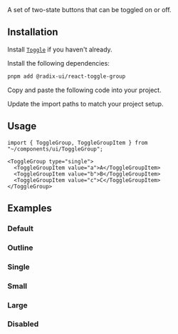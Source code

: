 
<Title>Toggle Group</Title>
<Description>A set of two-state buttons that can be toggled on or off.</Description>
<ComponentPreview id="toggleGroup" />

## Installation
<Steps>

<StepTitle>Install [`Toggle`](/docs/components/primitives/toggle) if you haven't already.</StepTitle>

<StepTitle>Install the following dependencies:</StepTitle>
<StepContent>
```bash
pnpm add @radix-ui/react-toggle-group
```
</StepContent>

<StepTitle>Copy and paste the following code into your project.</StepTitle>
<StepContent>
<FileSource id="toggleGroup" />
</StepContent>

<StepTitle>Update the import paths to match your project setup.</StepTitle>

</Steps>

## Usage
```tsx
import { ToggleGroup, ToggleGroupItem } from "~/components/ui/ToggleGroup";
```
```tsx
<ToggleGroup type="single">
  <ToggleGroupItem value="a">A</ToggleGroupItem>
  <ToggleGroupItem value="b">B</ToggleGroupItem>
  <ToggleGroupItem value="c">C</ToggleGroupItem>
</ToggleGroup>
```

## Examples

### Default
<ComponentPreview id="toggleGroup" />

### Outline
<ComponentPreview id="toggleGroupOutline" />

### Single
<ComponentPreview id="toggleGroupSingle" />

### Small
<ComponentPreview id="toggleGroupSmall" />

### Large
<ComponentPreview id="toggleGroupLarge" />

### Disabled
<ComponentPreview id="toggleGroupDisabled" />

<Footer previousLabel="Toggle" previousHref="/docs/components/primitives/toggle" nextLabel="Tooltip" nextHref="/docs/components/primitives/tooltip" />
